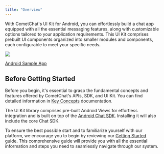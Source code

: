```yaml
---
title: "Overview"
---
```


With CometChat's UI Kit for Android, you can effortlessly build a chat app equipped with all the essential messaging features, along with customizable options tailored to your application requirements. This UI Kit comprises prebuilt UI components organized into smaller modules and components, each configurable to meet your specific needs.

<Frame>
  <img src="/images/fd54273f-overview_cometchat_screens-0412e27904311e4dc4e77cf41ca8ab7f.png" />
</Frame>

[Android Sample App](https://github.com/cometchat-pro/cometchat-chat-sample-app-android-java/tree/v4)

## Before Getting Started

Before you begin, it's essential to grasp the fundamental concepts and features offered by CometChat's APIs, SDK, and UI Kit. You can find detailed information in [Key Concepts](/fundamentals/key-concepts) documentation.

The UI Kit library comprises pre-built Android Views for effortless integration and is built on top of the [Android Chat SDK](/sdk/android/overview). Installing it will also include the core Chat SDK.

To ensure the best possible start and to familiarize yourself with our platform, we encourage you to begin by reviewing our [Getting Started](/ui-kit/android/v4/getting-started) guide. This comprehensive guide will provide you with all the essential information and steps you need to seamlessly navigate through our system.
